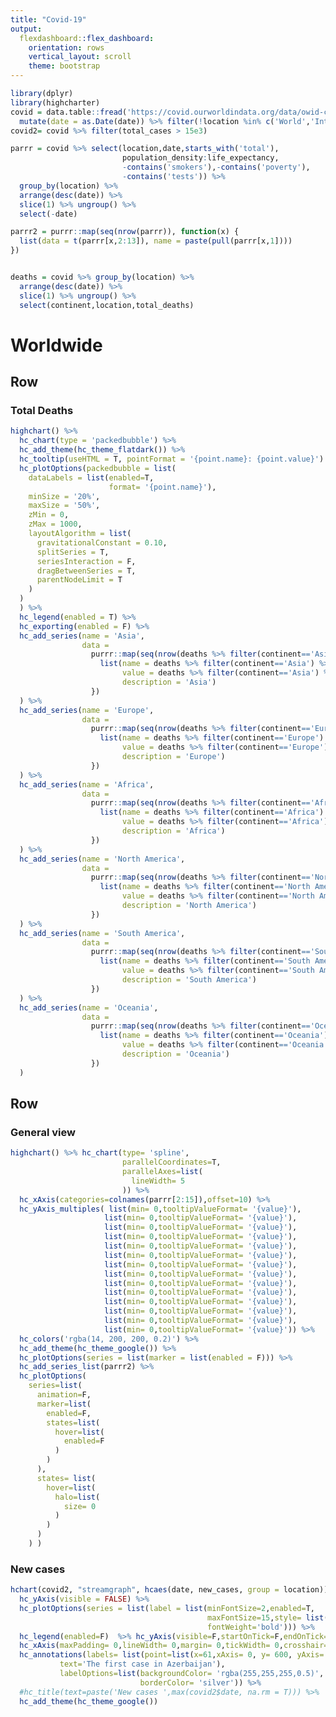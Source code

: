 ```yaml
---
title: "Covid-19"
output: 
  flexdashboard::flex_dashboard:
    orientation: rows
    vertical_layout: scroll
    theme: bootstrap
---
```



```r
library(dplyr)
library(highcharter)
covid = data.table::fread('https://covid.ourworldindata.org/data/owid-covid-data.csv') %>% 
  mutate(date = as.Date(date)) %>% filter(!location %in% c('World','International'))
covid2= covid %>% filter(total_cases > 15e3)

parrr = covid %>% select(location,date,starts_with('total'),
                         population_density:life_expectancy,
                         -contains('smokers'),-contains('poverty'),
                         -contains('tests')) %>% 
  group_by(location) %>% 
  arrange(desc(date)) %>% 
  slice(1) %>% ungroup() %>% 
  select(-date)

parrr2 = purrr::map(seq(nrow(parrr)), function(x) {
  list(data = t(parrr[x,2:13]), name = paste(pull(parrr[x,1])))
})


deaths = covid %>% group_by(location) %>% 
  arrange(desc(date)) %>% 
  slice(1) %>% ungroup() %>% 
  select(continent,location,total_deaths)

```

Worldwide
=====================================  

Row {data-height=420}
-----------------------------------------------------------------------

### Total Deaths

```r

highchart() %>%
  hc_chart(type = 'packedbubble') %>%
  hc_add_theme(hc_theme_flatdark()) %>% 
  hc_tooltip(useHTML = T, pointFormat = '{point.name}: {point.value}') %>%
  hc_plotOptions(packedbubble = list(
    dataLabels = list(enabled=T,
                      format= '{point.name}'),
    minSize = '20%',
    maxSize = '50%',
    zMin = 0,
    zMax = 1000,
    layoutAlgorithm = list(
      gravitationalConstant = 0.10,
      splitSeries = T,
      seriesInteraction = F,
      dragBetweenSeries = T,
      parentNodeLimit = T
    )
  )
  ) %>%
  hc_legend(enabled = T) %>%
  hc_exporting(enabled = F) %>%
  hc_add_series(name = 'Asia', 
                data = 
                  purrr::map(seq(nrow(deaths %>% filter(continent=='Asia'))), function(x) {
                    list(name = deaths %>% filter(continent=='Asia') %>% .[x,2] %>% pull(),
                         value = deaths %>% filter(continent=='Asia') %>% .[x,3] %>% pull(),
                         description = 'Asia')
                  })
  ) %>%
  hc_add_series(name = 'Europe', 
                data = 
                  purrr::map(seq(nrow(deaths %>% filter(continent=='Europe'))), function(x) {
                    list(name = deaths %>% filter(continent=='Europe') %>% .[x,2] %>% pull(),
                         value = deaths %>% filter(continent=='Europe') %>% .[x,3] %>% pull(),
                         description = 'Europe')
                  })
  ) %>%
  hc_add_series(name = 'Africa', 
                data = 
                  purrr::map(seq(nrow(deaths %>% filter(continent=='Africa'))), function(x) {
                    list(name = deaths %>% filter(continent=='Africa') %>% .[x,2] %>% pull(),
                         value = deaths %>% filter(continent=='Africa') %>% .[x,3] %>% pull(),
                         description = 'Africa')
                  })
  ) %>% 
  hc_add_series(name = 'North America', 
                data = 
                  purrr::map(seq(nrow(deaths %>% filter(continent=='North America'))), function(x) {
                    list(name = deaths %>% filter(continent=='North America') %>% .[x,2] %>% pull(),
                         value = deaths %>% filter(continent=='North America') %>% .[x,3] %>% pull(),
                         description = 'North America')
                  })
  ) %>% 
  hc_add_series(name = 'South America', 
                data = 
                  purrr::map(seq(nrow(deaths %>% filter(continent=='South America'))), function(x) {
                    list(name = deaths %>% filter(continent=='South America') %>% .[x,2] %>% pull(),
                         value = deaths %>% filter(continent=='South America') %>% .[x,3] %>% pull(),
                         description = 'South America')
                  })
  ) %>% 
  hc_add_series(name = 'Oceania', 
                data = 
                  purrr::map(seq(nrow(deaths %>% filter(continent=='Oceania'))), function(x) {
                    list(name = deaths %>% filter(continent=='Oceania') %>% .[x,2] %>% pull(),
                         value = deaths %>% filter(continent=='Oceania') %>% .[x,3] %>% pull(),
                         description = 'Oceania')
                  })
  )

```


Row {data-height=350}
-----------------------------------------------------------------------

### General view

```r
highchart() %>% hc_chart(type= 'spline',
                         parallelCoordinates=T,
                         parallelAxes=list(
                           lineWidth= 5
                         )) %>% 
  hc_xAxis(categories=colnames(parrr[2:15]),offset=10) %>% 
  hc_yAxis_multiples( list(min= 0,tooltipValueFormat= '{value}'),
                     list(min= 0,tooltipValueFormat= '{value}'),
                     list(min= 0,tooltipValueFormat= '{value}'),
                     list(min= 0,tooltipValueFormat= '{value}'),
                     list(min= 0,tooltipValueFormat= '{value}'),
                     list(min= 0,tooltipValueFormat= '{value}'),
                     list(min= 0,tooltipValueFormat= '{value}'),
                     list(min= 0,tooltipValueFormat= '{value}'),
                     list(min= 0,tooltipValueFormat= '{value}'),
                     list(min= 0,tooltipValueFormat= '{value}'),
                     list(min= 0,tooltipValueFormat= '{value}'),
                     list(min= 0,tooltipValueFormat= '{value}'),
                     list(min= 0,tooltipValueFormat= '{value}'),
                     list(min= 0,tooltipValueFormat= '{value}')) %>% 
  hc_colors('rgba(14, 200, 200, 0.2)') %>% 
  hc_add_theme(hc_theme_google()) %>% 
  hc_plotOptions(series = list(marker = list(enabled = F))) %>% 
  hc_add_series_list(parrr2) %>% 
  hc_plotOptions(
    series=list(
      animation=F,
      marker=list(
        enabled=F,
        states=list(
          hover=list(
            enabled=F
          )
        )
      ),
      states= list(
        hover=list(
          halo=list(
            size= 0
          )
        )
      )
    ) )
```

### New cases

```r
hchart(covid2, "streamgraph", hcaes(date, new_cases, group = location)) %>% 
  hc_yAxis(visible = FALSE) %>% 
  hc_plotOptions(series = list(label = list(minFontSize=2,enabled=T,
                                            maxFontSize=15,style= list(color= 'white'),
                                            fontWeight='bold'))) %>% 
  hc_legend(enabled=F)  %>% hc_yAxis(visible=F,startOnTick=F,endOnTick=F) %>% 
  hc_xAxis(maxPadding= 0,lineWidth= 0,margin= 0,tickWidth= 0,crosshair=T) %>% 
  hc_annotations(labels= list(point=list(x=61,xAxis= 0, y= 600, yAxis= 0),
           text='The first case in Azerbaijan'),
           labelOptions=list(backgroundColor= 'rgba(255,255,255,0.5)',
                             borderColor= 'silver')) %>% 
  #hc_title(text=paste('New cases ',max(covid2$date, na.rm = T))) %>% 
  hc_add_theme(hc_theme_google())

```






